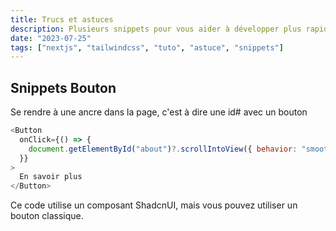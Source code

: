 ```yaml
---
title: Trucs et astuces
description: Plusieurs snippets pour vous aider à développer plus rapidement et astucieusement
date: "2023-07-25"
tags: ["nextjs", "tailwindcss", "tuto", "astuce", "snippets"]
---
```


## Snippets Bouton

Se rendre à une ancre dans la page, c'est à dire une id# avec un bouton

```js
<Button
  onClick={() => {
    document.getElementById("about")?.scrollIntoView({ behavior: "smooth" });
  }}
>
  En savoir plus
</Button>
```

Ce code utilise un composant ShadcnUI, mais vous pouvez utiliser un bouton classique.
